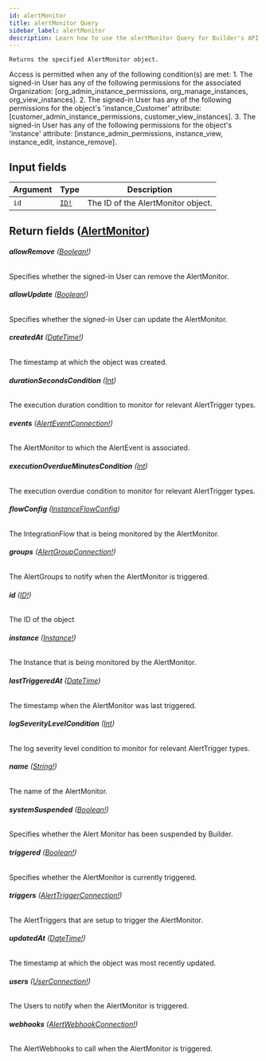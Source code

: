 ```yaml
---
id: alertMonitor
title: alertMonitor Query
sidebar_label: alertMonitor
description: Learn how to use the alertMonitor Query for Builder's API.
---
```


    Returns the specified AlertMonitor object.

Access is permitted when any of the following condition(s) are met: 1. The signed-in User has any of the following permissions for the associated Organization: [org_admin_instance_permissions, org_manage_instances, org_view_instances]. 2. The signed-in User has any of the following permissions for the object's 'instance_Customer' attribute: [customer_admin_instance_permissions, customer_view_instances]. 3. The signed-in User has any of the following permissions for the object's 'instance' attribute: [instance_admin_permissions, instance_view, instance_edit, instance_remove].

## Input fields

| Argument | Type                              | Description                        |
| -------- | --------------------------------- | ---------------------------------- |
| `id`     | [`ID!`](/docs/composer/builder/api/schema/scalar/ID.mdx) | The ID of the AlertMonitor object. |

## Return fields ([AlertMonitor](/docs/composer/builder/api/schema/object/AlertMonitor.mdx))

###### <b>allowRemove</b> ([Boolean!](/docs/composer/builder/api/schema/scalar/Boolean.mdx))

Specifies whether the signed-in User can remove the AlertMonitor.

###### <b>allowUpdate</b> ([Boolean!](/docs/composer/builder/api/schema/scalar/Boolean.mdx))

Specifies whether the signed-in User can update the AlertMonitor.

###### <b>createdAt</b> ([DateTime!](/docs/composer/builder/api/schema/scalar/DateTime.mdx))

The timestamp at which the object was created.

###### <b>durationSecondsCondition</b> ([Int](/docs/composer/builder/api/schema/scalar/Int.mdx))

The execution duration condition to monitor for relevant AlertTrigger types.

###### <b>events</b> ([AlertEventConnection!](/docs/composer/builder/api/schema/object/AlertEventConnection.mdx))

The AlertMonitor to which the AlertEvent is associated.

###### <b>executionOverdueMinutesCondition</b> ([Int](/docs/composer/builder/api/schema/scalar/Int.mdx))

The execution overdue condition to monitor for relevant AlertTrigger types.

###### <b>flowConfig</b> ([InstanceFlowConfig](/docs/composer/builder/api/schema/object/InstanceFlowConfig.mdx))

The IntegrationFlow that is being monitored by the AlertMonitor.

###### <b>groups</b> ([AlertGroupConnection!](/docs/composer/builder/api/schema/object/AlertGroupConnection.mdx))

The AlertGroups to notify when the AlertMonitor is triggered.

###### <b>id</b> ([ID!](/docs/composer/builder/api/schema/scalar/ID.mdx))

The ID of the object

###### <b>instance</b> ([Instance!](/docs/composer/builder/api/schema/object/Instance.mdx))

The Instance that is being monitored by the AlertMonitor.

###### <b>lastTriggeredAt</b> ([DateTime](/docs/composer/builder/api/schema/scalar/DateTime.mdx))

The timestamp when the AlertMonitor was last triggered.

###### <b>logSeverityLevelCondition</b> ([Int](/docs/composer/builder/api/schema/scalar/Int.mdx))

The log severity level condition to monitor for relevant AlertTrigger types.

###### <b>name</b> ([String!](/docs/composer/builder/api/schema/scalar/String.mdx))

The name of the AlertMonitor.

###### <b>systemSuspended</b> ([Boolean!](/docs/composer/builder/api/schema/scalar/Boolean.mdx))

Specifies whether the Alert Monitor has been suspended by Builder.

###### <b>triggered</b> ([Boolean!](/docs/composer/builder/api/schema/scalar/Boolean.mdx))

Specifies whether the AlertMonitor is currently triggered.

###### <b>triggers</b> ([AlertTriggerConnection!](/docs/composer/builder/api/schema/object/AlertTriggerConnection.mdx))

The AlertTriggers that are setup to trigger the AlertMonitor.

###### <b>updatedAt</b> ([DateTime!](/docs/composer/builder/api/schema/scalar/DateTime.mdx))

The timestamp at which the object was most recently updated.

###### <b>users</b> ([UserConnection!](/docs/composer/builder/api/schema/object/UserConnection.mdx))

The Users to notify when the AlertMonitor is triggered.

###### <b>webhooks</b> ([AlertWebhookConnection!](/docs/composer/builder/api/schema/object/AlertWebhookConnection.mdx))

The AlertWebhooks to call when the AlertMonitor is triggered.
